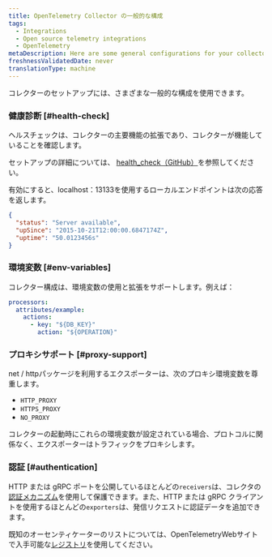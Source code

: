 ```yaml
---
title: OpenTelemetry Collector の一般的な構成
tags:
  - Integrations
  - Open source telemetry integrations
  - OpenTelemetry
metaDescription: Here are some general configurations for your collector.
freshnessValidatedDate: never
translationType: machine
---
```


コレクターのセットアップには、さまざまな一般的な構成を使用できます。

### 健康診断 [#health-check]

ヘルスチェックは、コレクターの主要機能の拡張であり、コレクターが機能していることを確認します。

セットアップの詳細については、 [health_check（GitHub）](https://github.com/open-telemetry/opentelemetry-collector/blob/main/docs/troubleshooting.md#health-check)を参照してください。

有効にすると、localhost：13133を使用するローカルエンドポイントは次の応答を返します。

```json
{
  "status": "Server available",
  "upSince": "2015-10-21T12:00:00.6847174Z",
  "uptime": "50.0123456s"
}
```

### 環境変数 [#env-variables]

コレクター構成は、環境変数の使用と拡張をサポートします。例えば：

```yaml
processors:
  attributes/example:
    actions:
      - key: "${DB_KEY}"
        action: "${OPERATION}"
```

### プロキシサポート [#proxy-support]

net / httpパッケージを利用するエクスポーターは、次のプロキシ環境変数を尊重します。

* `HTTP_PROXY`
* `HTTPS_PROXY`
* `NO_PROXY`

コレクターの起動時にこれらの環境変数が設定されている場合、プロトコルに関係なく、エクスポーターはトラフィックをプロキシします。

### 認証 [#authentication]

HTTP または gRPC ポートを公開しているほとんどの`receivers`は、コレクタの[認証メカニズム](https://opentelemetry.io/docs/collector/configuration/#authentication)を使用して保護できます。また、HTTP または gRPC クライアントを使用するほとんどの`exporters`は、発信リクエストに認証データを追加できます。

既知のオーセンティケーターのリストについては、OpenTelemetryWebサイトで入手可能な[レジストリ](https://opentelemetry.io/registry/?s=authenticator&component=extension&language=)を使用してください。